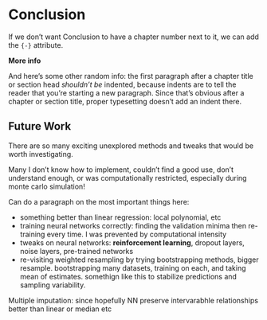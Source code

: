 # Conclusion {-}

If we don't want Conclusion to have a chapter number next to it, we can add the `{-}` attribute.

**More info**

And here's some other random info: the first paragraph after a chapter title or section head _shouldn't be_ indented, because indents are to tell the reader that you're starting a new paragraph. Since that's obvious after a chapter or section title, proper typesetting doesn't add an indent there.

## Future Work

There are so many exciting unexplored methods and tweaks that would be worth investigating.

Many I don't know how to implement, couldn't find a good use, don't understand enough, or was computationally restricted, especially during monte carlo simulation!

Can do a paragraph on the most important things here:

- something better than linear regression: local polynomial, etc
- training neural networks correctly: finding the validation minima then re-training every time. I was prevented by computational intensity
- tweaks on neural networks: **reinforcement learning**, dropout layers, noise layers, pre-trained networks
- re-visiting weighted resampling by trying bootstrapping methods, bigger resample. bootstrapping many datasets, training on each, and taking mean of estimates. somethign like this to stabilize predictions and sampling variability.

Multiple imputation: since hopefully NN preserve intervarabhle relationships better than linear or median etc